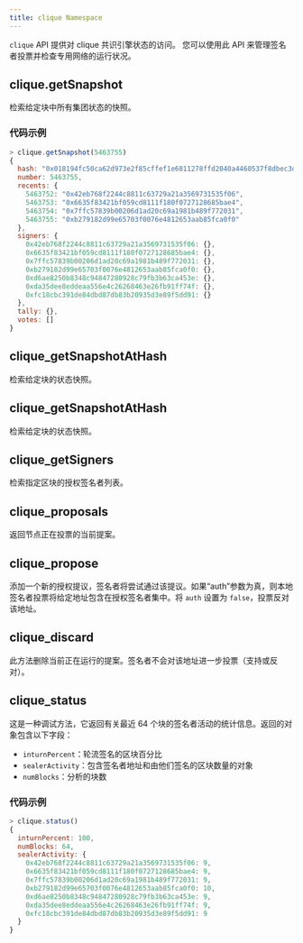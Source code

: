 ---
title: clique Namespace
---
`clique` API 提供对 clique 共识引擎状态的访问。 您可以使用此 API 来管理签名者投票并检查专用网络的运行状况。

## clique.getSnapshot
检索给定块中所有集团状态的快照。

### 代码示例

```javascript
> clique.getSnapshot(5463755)
{
  hash: "0x018194fc50ca62d973e2f85cffef1e6811278ffd2040a4460537f8dbec3d5efc",
  number: 5463755,
  recents: {
    5463752: "0x42eb768f2244c8811c63729a21a3569731535f06",
    5463753: "0x6635f83421bf059cd8111f180f0727128685bae4",
    5463754: "0x7ffc57839b00206d1ad20c69a1981b489f772031",
    5463755: "0xb279182d99e65703f0076e4812653aab85fca0f0"
  },
  signers: {
    0x42eb768f2244c8811c63729a21a3569731535f06: {},
    0x6635f83421bf059cd8111f180f0727128685bae4: {},
    0x7ffc57839b00206d1ad20c69a1981b489f772031: {},
    0xb279182d99e65703f0076e4812653aab85fca0f0: {},
    0xd6ae8250b8348c94847280928c79fb3b63ca453e: {},
    0xda35dee8eddeaa556e4c26268463e26fb91ff74f: {},
    0xfc18cbc391de84dbd87db83b20935d3e89f5dd91: {}
  },
  tally: {},
  votes: []
}
```

## clique_getSnapshotAtHash
检索给定块的状态快照。

## clique_getSnapshotAtHash
检索给定块的状态快照。

## clique_getSigners
检索指定区块的授权签名者列表。

## clique_proposals
返回节点正在投票的当前提案。

## clique_propose
添加一个新的授权提议，签名者将尝试通过该提议。如果“auth”参数为真，则本地签名者投票将给定地址包含在授权签名者集中。将 `auth` 设置为 `false`，投票反对该地址。

## clique_discard
此方法删除当前正在运行的提案。签名者不会对该地址进一步投票（支持或反对）。

## clique_status
这是一种调试方法，它返回有关最近 64 个块的签名者活动的统计信息。返回的对象包含以下字段：

* `inturnPercent`：轮流签名的区块百分比
* `sealerActivity`：包含签名者地址和由他们签名的区块数量的对象
* `numBlocks`：分析的块数

### 代码示例

```javascript
> clique.status()
{
  inturnPercent: 100,
  numBlocks: 64,
  sealerActivity: {
    0x42eb768f2244c8811c63729a21a3569731535f06: 9,
    0x6635f83421bf059cd8111f180f0727128685bae4: 9,
    0x7ffc57839b00206d1ad20c69a1981b489f772031: 9,
    0xb279182d99e65703f0076e4812653aab85fca0f0: 10,
    0xd6ae8250b8348c94847280928c79fb3b63ca453e: 9,
    0xda35dee8eddeaa556e4c26268463e26fb91ff74f: 9,
    0xfc18cbc391de84dbd87db83b20935d3e89f5dd91: 9
  }
}
```